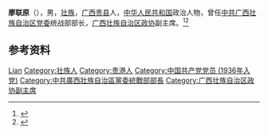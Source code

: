 '''廖联原'''（{{bd|1912年|11月|2005年|3月}}），男，[[壮族|壮族]]，[[广西|广西]][[贵县|贵县]]人，[[中华人民共和国|中华人民共和国]]政治人物，曾任[[中共广西壮族自治区党委|中共广西壮族自治区党委]]统战部部长，[[广西壮族自治区政协|广西壮族自治区政协]]副主席。<ref>{{Cite book|title=中华人民共和国职官志|author=何虎生, 李耀东, 向常福主编|publisher=中国社会出版社|year=2003|isbn=9787800883934|location=北京|pages=}}</ref><ref>{{Cite book|title=壮族百科辞典|author=《壮族百科辞典》编纂委员会编; 潘其旭, 覃乃昌主编|publisher=广西人民出版社|year=1993|isbn=|location=南宁|pages=}}</ref>

== 参考资料 ==
{{reflist}}

{{中国人物小作品}}

{{Authority control}}
{{DEFAULTSORT:Liao廖}}
[[Category:廖姓|Lian]]
[[Category:壮族人|Category:壮族人]]
[[Category:贵港人|Category:贵港人]]
[[Category:中国共产党党员_(1936年入党)|Category:中国共产党党员 (1936年入党)]]
[[Category:中共廣西壯族自治區黨委統戰部部長|Category:中共廣西壯族自治區黨委統戰部部長]]
[[Category:广西壮族自治区政协副主席|Category:广西壮族自治区政协副主席]]